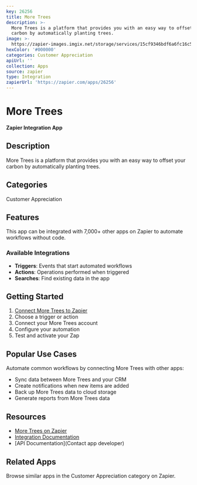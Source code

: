 ```yaml
---
key: 26256
title: More Trees
description: >-
  More Trees is a platform that provides you with an easy way to offset your
  carbon by automatically planting trees.
image: >-
  https://zapier-images.imgix.net/storage/services/15cf9346bdf6a6fc16c5610b28484682.png?auto=format%2Ccompress&ixlib=python-3.0.0&q=50
hexColor: '#000000'
categories: Customer Appreciation
apiUrl: ''
collection: Apps
source: zapier
type: Integration
zapierUrl: 'https://zapier.com/apps/26256'
---
```

# More Trees

**Zapier Integration App**

## Description

More Trees is a platform that provides you with an easy way to offset your carbon by automatically planting trees.

## Categories

Customer Appreciation

## Features

This app can be integrated with 7,000+ other apps on Zapier to automate workflows without code.

### Available Integrations

- **Triggers**: Events that start automated workflows
- **Actions**: Operations performed when triggered
- **Searches**: Find existing data in the app

## Getting Started

1. [Connect More Trees to Zapier](https://zapier.com/apps/26256)
2. Choose a trigger or action
3. Connect your More Trees account
4. Configure your automation
5. Test and activate your Zap

## Popular Use Cases

Automate common workflows by connecting More Trees with other apps:

- Sync data between More Trees and your CRM
- Create notifications when new items are added
- Back up More Trees data to cloud storage
- Generate reports from More Trees data

## Resources

- [More Trees on Zapier](https://zapier.com/apps/26256)
- [Integration Documentation](https://zapier.com/apps/26256/integrations)
- [API Documentation](Contact app developer)

## Related Apps

Browse similar apps in the Customer Appreciation category on Zapier.
